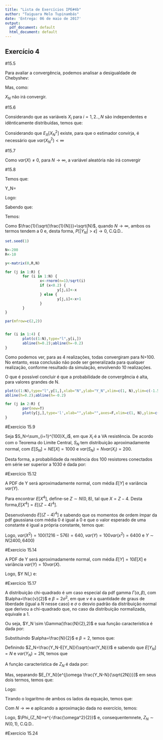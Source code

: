 ```yaml
---
title: "Lista de Exercícios IPE#4b"
author: "Taiguara Melo Tupinambás"
date: 'Entrega: 06 de maio de 2017'
output:
  pdf_document: default
  html_document: default
---
```


## Exercício 4

#15.5

\begin{gather} 
        X_N=X_{N-1}+U_N\\
        X_N=U_1+U_2+...+U_N\\
        X_N=\sum_{i=1}^{N}U_i\\
\end{gather}

Para avaliar a convergência, podemos analisar a desigualdade de Chebyshev:

\begin{gather} 
        P[|\bar{X}_N-E_X[X]|>\epsilon]\leq \frac{var(\bar{X}_N)}{\epsilon^2}
\end{gather}

Mas, como:

\begin{gather} 
        var(\bar{X}_N)=\sum_{i=1}^{N}var(U_i)=\sum_{i=1}^{N}\frac{(1+1)^2}{12}=\sum_{i=1}^{N}\frac{1}{3}\\
        \\
        \lim_{N \rightarrow \infty}var(\bar{X}_N) \rightarrow \infty
\end{gather}

$X_N$ não irá convergir.
        
#15.6

Considerando que as variáveis $X_i$ para $i=1,2..,N$ são independentes e idênticamente distribuídas, temos que:

\begin{gather} 
        X_N=\frac{1}{N}\sum_{i=1}^NX_i^2\\
        E_X[X_N^2]=\frac{1}{N}\sum_{i=1}^NE_X[X^2]=E_X[X^2]\\
        \\
        var(X_N^2)=E_X[X^4]-E_X^2[X^2]
\end{gather}

Considerando que $E_X[X_N^2]$ existe, para que o estimador convirja, é necessário que $var(X_N^2)<\infty$


#15.7

\begin{gather} 
        X_N=\frac{1}{\sqrt{N}}\sum_{i=1}^NX_i\\
        \\
        var(X_N)=var(\frac{1}{\sqrt{N}}\sum_{i=1}^NX_i)=\frac{1}{N}var(\sum_{i=1}^NX_i)=var(X)
\end{gather}

Como $var(X)\neq 0$, para $N\rightarrow \infty$, a variável aleatória não irá convergir


#15.8

Temos que:

Y_N=\begin{cases} 
        \frac{X_N}{\sqrt{N}}+1, \ se \ \frac{X_N}{\sqrt{N}}>0.1\\
        \frac{X_N}{\sqrt{N}},\ se \ \frac{X_N}{\sqrt{N}}\leq 0.1
\end{cases}

Logo:

\begin{gather} 
        P[|Y_N|>\epsilon]=P[|{\frac{X_N}{\sqrt{N}}+1}|>\epsilon]P[\frac{X_N}{\sqrt{N}}>0.1]+P[|\frac{X_N}{\sqrt{N}}|>\epsilon]P[\frac{X_N}{\sqrt{N}}\leq 0.1]\\
        P[|Y_N|>\epsilon]=(1-P[-\epsilon <{\frac{X_N}{\sqrt{N}}+1}<\epsilon])P[\frac{X_N}{\sqrt{N}}>0.1]+(1+P[-\epsilon<\frac{X_N}{\sqrt{N}}<\epsilon])P[\frac{X_N}{\sqrt{N}}\leq 0.1]\\
\end{gather}

Sabendo que:

\begin{gather} 
        \frac{X_N}{\sqrt{N}} \sim N(0,\frac{1}{\sqrt{N}})\\
        \frac{X_N}{\sqrt{N}}+1 \sim N(1,\frac{1}{\sqrt{N}})
\end{gather}


Temos:

\begin{gather} 
        P[|Y_N|>\epsilon]=(1-[Q(\frac{-\epsilon-1}{\sqrt{\frac{1}{N}}})-Q(\frac{\epsilon-1}{\sqrt{\frac{1}{N}}})])Q(\frac{0.1}{\sqrt{\frac{1}{N}}})+
                          (1-[Q(\frac{-\epsilon}{\sqrt{\frac{1}{N}}})-Q(\frac{\epsilon}{\sqrt{\frac{1}{N}}})])(1-Q(\frac{0.1}{\sqrt{\frac{1}{N}}}))
\end{gather}


Como $\frac{1}{\sqrt{\frac{1}{N}}}=\sqrt{N}$, quando $N\rightarrow \infty$, ambos os termos tendem a $0$ e, desta forma, $P[|Y_N|>\epsilon] \rightarrow 0$, C.Q.D..


```r
set.seed(1)

N<-200
R<-10

y<-matrix(0,R,N)

for (j in 1:R) {
        for (i in 1:N) {
                x<-rnorm(n=1)/sqrt(i)
                if (x<0.2) {
                        y[j,i]<-x
                } else {
                        y[j,i]<-x+1
                }
        }
}

par(mfrow=c(2,2))


for (i in 1:4) {
        plot(c(1:N),type="l",y[i,])
        abline(h=0.2);abline(h=-0.2)
}

``` 

Como podemos ver, para as 4 realizações, todas convergiram para N>100. No entanto, essa conclusão não pode ser generalizada para qualquer realização, conforme resultado da simulação, envolvendo 10 realizações.

O que é possível concluir é que a probabilidade de convergência é alta, para valores grandes de N.


```r

plot(c(1:N),type="l",y[1,],xlab="N",ylab="Y_N",xlim=c(1, N),ylim=c(-1.5,2))
abline(h=0.2);abline(h=-0.2)

for (j in 2:R) {
        par(new=T)
        plot(y[j,],type='l',xlab="",ylab="",axes=F,xlim=c(1, N),ylim=c(-1.5,2))
}

``` 

#Exercício 15.9

Seja $S_N=\sum_{i=1}^{100}X_i$, em que $X_i$ é a VA resistência. De acordo com o Teorema do Limite Central, $S_N$ tem distribuição aproximadamente normal, com $E[S_N]=NE[X]=1000$ e $var(S_N)=Nvar(X_i)=200$.

Desta forma, a probabilidade da resitência dos 100 resistores conectados em série ser superior a 1030 é dada por:


\begin{gather} 
        P[S_N>1030]\approx Q(\frac{1030-1000}{\sqrt(200)})=0.0169
\end{gather}


#Exercício 15.12

A PDF de Y será aproximadamente normal, com média $E[Y]$ e variância $var(Y$).

\begin{gather} 
        E[Y]=NE[X^2]=100(var(X)+E^2[X])=100.24=2400\\
        \\
        var(Y)=100.var(X^2)=100(E[X^2]-E^2[X^2])\\
        \\
        E[X^2]=24
\end{gather}


Para encontrar $E[X^4]$, define-se $Z\sim N(0,8)$, tal que $X=Z-4$. Desta forma,$E[X^4]=E[(Z-4)^4]$.

Desenvolvendo $E[(Z-4)^4]$ e sabendo que os momentos de ordem ímpar da pdf gaussiana com média 0 é igual a 0 e que o valor esperado de uma constante é igual a própria constante, temos que:

\begin{gather} 
        E[X^4]=E[(Z-4)^4=]=E[Z^4]+6E[V^2](-4)^2+(-4)^2=3var(Z)^2+96var(V)+256=1216
\end{gather}


Logo, $var(X^2)=100(1216 -576)=640$, $var(Y)=100var(x^2)=6400$ e $Y\sim N(2400,6400)$


#Exercício 15.14

A PDF de Y será aproximadamente normal, com média $E[Y]=10E[X]$ e variância $var(Y)=10var(X)$.

\begin{gather} 
        E[X]=\int_\infty^\infty xp(x)dx=\int_0^1 2x^2dx=\frac{2}{3}\\
        E[X^2]=\int_\infty^\infty x^2p(x)dx=\int_0^1 2x^3dx=\frac{1}{2}\\
        var(X)=E[X^2]-E^2[X]=\frac{1}{2}-(\frac{2}{3})^2=\frac{1}{18}
\end{gather}

Logo, $Y \sim N(\frac{20}{3},\frac{10}{18}) e:

\begin{gather} 
        P(Y>7)=Q(\frac{7-\frac{20}{3}}{\sqrt(\frac{5}{9})})=0.3274
\end{gather}



#Exercício 15.17

A distribuição chi-quadrado é um caso especial da pdf gamma $\Gamma(\alpha,\beta)$, com $\alpha=\frac{v}{2}$ e $\beta=2\sigma^2$, em que $v$ é a quantidade de graus de liberdade (igual a $N$ nesse caso) e $\sigma$ o desvio padrão da distribuição normal que derivou a chi-quadrado que, no caso da distribuição normalizada, equivale a 1.

Ou seja, $Y_N \sim \Gamma(\frac{N}{2},2)$ e sua função característica é dada por:

\begin{gather} 
        \Phi_{Y_N}(w)=\frac{1}{(1-j\omega\beta)^\alpha}
\end{gather}

Substituindo $\alpha=\frac{N}{2}$ e $\beta=2$, temos que:

\begin{gather} 
        \Phi_{Y_N}(w)=\frac{1}{(1-2j\omega)^\frac{N}{2}}
\end{gather}


Definindo $Z_N=\frac{Y_N-E[Y_N]}{\sqrt{var(Y_N)}}$ e sabendo que $E[Y_N]=N$ e $var(Y_N)=2N$, temos que

\begin{gather} 
        Z_N=\frac{Y_N-N}{\sqrt{2N}}
\end{gather}


A função característica de $Z_N$ é dada por:

\begin{gather} 
        \Phi_{Z_N}(w)=E[e^{j\omega Z_N}]=E_{Y_N}[e^{j\omega \frac{Y_N-N}{\sqrt{2N}}}]\\
\end{gather}

Mas, separando $E_{Y_N}[e^{j\omega \frac{Y_N-N}{\sqrt{2N}}}]$ em seus dois termos, temos que:

\begin{gather} 
        E_{Y_N}[e^{j\frac{\omega}{\sqrt(2N)}Y_N}]=\Phi_{Y_N}(\frac{\omega}{\sqrt(2N)})=\frac{1}{(1-2j\frac{\omega}{\sqrt{2N}})^\frac{N}{2}}\\ \\ 
        E_{Y_N}[e^{-j\omega \frac{N}{\sqrt{2N}}}]=e^{\frac{-j\omega N}{\sqrt{2N}}}=e^{-j\omega \sqrt{\frac{N^2}{2N}}}=e^{-j\omega \sqrt{\frac{N}{2}}}
\end{gather}

Logo:

\begin{gather} 
        \Phi_{Z_N}=\frac{e^{-j\omega \sqrt{\frac{N}{2}}}}{(1-2j\frac{\omega}{\sqrt{2N}})^\frac{N}{2}}
\end{gather}

Tirando o logaritmo de ambos os lados da equação, temos que:

\begin{gather} 
        \ln \Phi_{Z_N}=-j\omega \sqrt{\frac{N}{2}}-\frac{N}{2} \ln {(1-2j\frac{\omega}{\sqrt{2N}})}
\end{gather}


Com $N\rightarrow \infty$ e aplicando a aproximação dada no exercício, temos:

\begin{gather} 
        \ln \Phi_{Z_N}=-j\omega \sqrt{\frac{N}{2}}-\frac{N}{2}(-2j\frac{\omega}{\sqrt{2N}}-\frac{1}{2}(2j\frac{\omega}{\sqrt{2N}})^2)\\ \\
        \ln \Phi_{Z_N}= -j\omega \sqrt{\frac{N}{2}}+j\omega \sqrt{\frac{N}{2}}+\frac{N}{4}(-\frac{2}{N}\omega^2)=-\frac{\omega^2}{2}
\end{gather}

Logo, $\Phi_{Z_N}=e^{-\frac{\omega^2}{2}}$ e, consequentemnete, $Z_N \sim N(0,1)$, C.Q.D..


#Exercício 15.24





